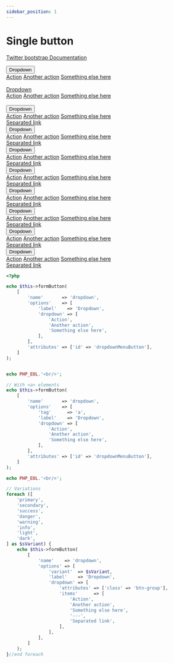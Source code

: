 ```yaml
---
sidebar_position: 1
---
```



# Single button

[Twitter bootstrap Documentation](https://getbootstrap.com/docs/4.5/components/dropdowns/#single-button)

<Tabs>
<TabItem value="result" label="Result" default><HtmlCode bootstrapVersion="4.5"><div class="dropdown">
    <button type="button" name="dropdown" id="dropdownMenuButton" data-toggle="dropdown" role="button" aria-haspopup="true" aria-expanded="false" class="btn btn-secondary dropdown-toggle" value="">Dropdown</button>
    <div aria-labelledby="dropdownMenuButton" class="dropdown-menu">
        <a class="dropdown-item" href="#">Action</a>
        <a class="dropdown-item" href="#">Another action</a>
        <a class="dropdown-item" href="#">Something else here</a>
    </div>
</div>
<br/>
<div class="dropdown">
    <a id="dropdownMenuButton" data-toggle="dropdown" role="button" aria-haspopup="true" aria-expanded="false" href="#" class="btn btn-secondary dropdown-toggle">Dropdown</a>
    <div aria-labelledby="dropdownMenuButton" class="dropdown-menu">
        <a class="dropdown-item" href="#">Action</a>
        <a class="dropdown-item" href="#">Another action</a>
        <a class="dropdown-item" href="#">Something else here</a>
    </div>
</div>
<br/>
<div class="btn-group dropdown">
    <button type="button" name="dropdown" data-toggle="dropdown" role="button" aria-haspopup="true" aria-expanded="false" class="btn btn-primary dropdown-toggle" value="">Dropdown</button>
    <div class="dropdown-menu">
        <a class="dropdown-item" href="#">Action</a>
        <a class="dropdown-item" href="#">Another action</a>
        <a class="dropdown-item" href="#">Something else here</a>
        <div class="dropdown-divider"/>
        <a class="dropdown-item" href="#">Separated link</a>
    </div>
</div>
<div class="btn-group dropdown">
    <button type="button" name="dropdown" data-toggle="dropdown" role="button" aria-haspopup="true" aria-expanded="false" class="btn btn-secondary dropdown-toggle" value="">Dropdown</button>
    <div class="dropdown-menu">
        <a class="dropdown-item" href="#">Action</a>
        <a class="dropdown-item" href="#">Another action</a>
        <a class="dropdown-item" href="#">Something else here</a>
        <div class="dropdown-divider"/>
        <a class="dropdown-item" href="#">Separated link</a>
    </div>
</div>
<div class="btn-group dropdown">
    <button type="button" name="dropdown" data-toggle="dropdown" role="button" aria-haspopup="true" aria-expanded="false" class="btn btn-success dropdown-toggle" value="">Dropdown</button>
    <div class="dropdown-menu">
        <a class="dropdown-item" href="#">Action</a>
        <a class="dropdown-item" href="#">Another action</a>
        <a class="dropdown-item" href="#">Something else here</a>
        <div class="dropdown-divider"/>
        <a class="dropdown-item" href="#">Separated link</a>
    </div>
</div>
<div class="btn-group dropdown">
    <button type="button" name="dropdown" data-toggle="dropdown" role="button" aria-haspopup="true" aria-expanded="false" class="btn btn-danger dropdown-toggle" value="">Dropdown</button>
    <div class="dropdown-menu">
        <a class="dropdown-item" href="#">Action</a>
        <a class="dropdown-item" href="#">Another action</a>
        <a class="dropdown-item" href="#">Something else here</a>
        <div class="dropdown-divider"/>
        <a class="dropdown-item" href="#">Separated link</a>
    </div>
</div>
<div class="btn-group dropdown">
    <button type="button" name="dropdown" data-toggle="dropdown" role="button" aria-haspopup="true" aria-expanded="false" class="btn btn-warning dropdown-toggle" value="">Dropdown</button>
    <div class="dropdown-menu">
        <a class="dropdown-item" href="#">Action</a>
        <a class="dropdown-item" href="#">Another action</a>
        <a class="dropdown-item" href="#">Something else here</a>
        <div class="dropdown-divider"/>
        <a class="dropdown-item" href="#">Separated link</a>
    </div>
</div>
<div class="btn-group dropdown">
    <button type="button" name="dropdown" data-toggle="dropdown" role="button" aria-haspopup="true" aria-expanded="false" class="btn btn-info dropdown-toggle" value="">Dropdown</button>
    <div class="dropdown-menu">
        <a class="dropdown-item" href="#">Action</a>
        <a class="dropdown-item" href="#">Another action</a>
        <a class="dropdown-item" href="#">Something else here</a>
        <div class="dropdown-divider"/>
        <a class="dropdown-item" href="#">Separated link</a>
    </div>
</div>
<div class="btn-group dropdown">
    <button type="button" name="dropdown" data-toggle="dropdown" role="button" aria-haspopup="true" aria-expanded="false" class="btn btn-light dropdown-toggle" value="">Dropdown</button>
    <div class="dropdown-menu">
        <a class="dropdown-item" href="#">Action</a>
        <a class="dropdown-item" href="#">Another action</a>
        <a class="dropdown-item" href="#">Something else here</a>
        <div class="dropdown-divider"/>
        <a class="dropdown-item" href="#">Separated link</a>
    </div>
</div>
<div class="btn-group dropdown">
    <button type="button" name="dropdown" data-toggle="dropdown" role="button" aria-haspopup="true" aria-expanded="false" class="btn btn-dark dropdown-toggle" value="">Dropdown</button>
    <div class="dropdown-menu">
        <a class="dropdown-item" href="#">Action</a>
        <a class="dropdown-item" href="#">Another action</a>
        <a class="dropdown-item" href="#">Something else here</a>
        <div class="dropdown-divider"/>
        <a class="dropdown-item" href="#">Separated link</a>
    </div>
</div></HtmlCode></TabItem>
<TabItem value="source" label="Source">

```php
<?php

echo $this->formButton(
    [
        'name'       => 'dropdown',
        'options'    => [
            'label'    => 'Dropdown',
            'dropdown' => [
                'Action',
                'Another action',
                'Something else here',
            ],
        ],
        'attributes' => ['id' => 'dropdownMenuButton'],
    ]
);


echo PHP_EOL.'<br/>';

// With <a> elements
echo $this->formButton(
    [
        'name'       => 'dropdown',
        'options'    => [
            'tag'      => 'a',
            'label'    => 'Dropdown',
            'dropdown' => [
                'Action',
                'Another action',
                'Something else here',
            ],
        ],
        'attributes' => ['id' => 'dropdownMenuButton'],
    ]
);

echo PHP_EOL.'<br/>';

// Variations
foreach ([
    'primary',
    'secondary',
    'success',
    'danger',
    'warning',
    'info',
    'light',
    'dark',
] as $sVariant) {
    echo $this->formButton(
        [
            'name'    => 'dropdown',
            'options' => [
                'variant'  => $sVariant,
                'label'    => 'Dropdown',
                'dropdown' => [
                    'attributes' => ['class' => 'btn-group'],
                    'items'      => [
                        'Action',
                        'Another action',
                        'Something else here',
                        '---',
                        'Separated link',
                    ],
                ],
            ],
        ]
    );
}//end foreach

```

</TabItem>
</Tabs>
